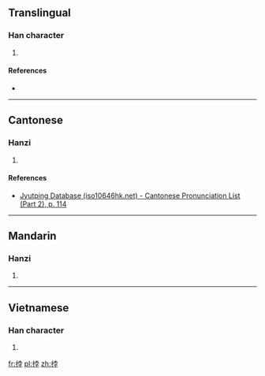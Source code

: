 ==Translingual==

===Han character===
{{Han char|rn=64|rad=手|as=07|sn=10|four=5404<sub>7</sub>|canj=手十月木 (QJBD)|ids=⿰[[扌]][[孛]]}}

# {{defn|Han|sort=手07}}

====References====
* {{Han ref|kx=0431.240|dkj=12089|dj=0780.300|hdz=31878.030|uh=632C|ud=25388|bh=D1B4|bd=53684}}

----

==Cantonese==

===Hanzi===
{{yue-hanzi|jyut=[[but6]]|y=but6}}

# {{defn|lang=yue|sort=手07}}

====References====
*[http://www.iso10646hk.net/jp/document/download.jsp Jyutping Database (iso10646hk.net) - Cantonese Pronunciation List (Part 2), p. 114]

----

==Mandarin==

===Hanzi===
{{cmn-hanzi|pin=[[bó]] ([[bo2]])|wg=po<sup>2</sup>}}

# {{defn|lang=cmn|sort=手07}}

----

==Vietnamese==

===Han character===
{{vi-readings|rs=手07| hanviet = vọt}}

# {{defn|lang=vi|sort=手07}}

[[fr:挬]]
[[pl:挬]]
[[zh:挬]]